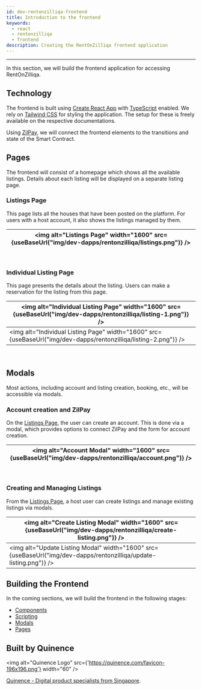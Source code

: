 ```yaml
---
id: dev-rentonzilliqa-frontend
title: Introduction to the frontend
keywords:
  - react
  - rentonzilliqa
  - frontend
description: Creating the RentOnZilliqa frontend application
---
```


---


In this section, we will build the frontend application for accessing RentOnZilliqa.

## Technology

The frontend is built using [Create React App](https://github.com/facebook/create-react-app) with [TypeScript](https://www.typescriptlang.org) enabled. We rely on [Tailwind CSS](https://tailwindcss.com) for styling the application. The setup for these is freely available on the respective documentations.

Using [ZilPay](https://zilpay.io), we will connect the frontend elements to the transitions and state of the Smart Contract.

## Pages

The frontend will consist of a homepage which shows all the available listings. Details about each listing will be displayed on a separate listing page.

### Listings Page

This page lists all the houses that have been posted on the platform. For users with a host account, it also shows the listings managed by them.

| <img alt="Listings Page" width="1600" src={useBaseUrl("img/dev-dapps/rentonzilliqa/listings.png")} /> |
| ----------------------------------------------------------------------------------------------------- |

<br />

### Individual Listing Page

This page presents the details about the listing. Users can make a reservation for the listing from this page.

| <img alt="Individual Listing Page" width="1600" src={useBaseUrl("img/dev-dapps/rentonzilliqa/listing-1.png")} /> |
| ---------------------------------------------------------------------------------------------------------------- |
| <img alt="Individual Listing Page" width="1600" src={useBaseUrl("img/dev-dapps/rentonzilliqa/listing-2.png")} /> |

<br />

## Modals

Most actions, including account and listing creation, booking, etc., will be accessible via modals.

### Account creation and ZilPay

On the [Listings Page](#listings-page), the user can create an account. This is done via a modal, which provides options to connect ZilPay and the form for account creation.

| <img alt="Account Modal" width="1600" src={useBaseUrl("img/dev-dapps/rentonzilliqa/account.png")} /> |
| ---------------------------------------------------------------------------------------------------- |

<br />

### Creating and Managing Listings

From the [Listings Page](#listings-page), a host user can create listings and manage existing listings via modals.

| <img alt="Create Listing Modal" width="1600" src={useBaseUrl("img/dev-dapps/rentonzilliqa/create-listing.png")} /> |
| ------------------------------------------------------------------------------------------------------------------ |
| <img alt="Update Listing Modal" width="1600" src={useBaseUrl("img/dev-dapps/rentonzilliqa/update-listing.png")} /> |

## Building the Frontend

In the coming sections, we will build the frontend in the following stages:

- [Components](dev-rentonzilliqa-library.md)
- [Scripting](dev-rentonzilliqa-scripting.md)
- [Modals](dev-rentonzilliqa-modals.md)
- [Pages](dev-rentonzilliqa-pages.md)

## Built by Quinence

<img
  alt="Quinence Logo"
  src={'https://quinence.com/favicon-196x196.png'}
  width="60"
/>

[Quinence - Digital product specialists from Singapore](https://quinence.com).
